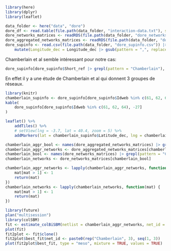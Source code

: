 ```r
library(here)
library(dplyr)
library(leaflet)
```

```R
data_folder <- here("data", "dore")
dore_df <- read.table(file.path(data_folder, "interaction-data.txt"), sep = "\t", header = TRUE)
dore_networks_matrices <- readRDS(file.path(data_folder, "dore_networks_matrices.Rds"))
dore_aggregated_networks_matrices <- readRDS(file.path(data_folder, "dore_aggregated_networks_matrices.Rds"))
dore_supinfo <- read.csv(file.path(data_folder, "dore_supinfo.csv")) |>
    mutate(Longitude_dec = Longitude_dec |> gsub(pattern = ",", replacement = ".") |> as.numeric(), Latitude_dec = Latitude_dec |> gsub(pattern = ",", replacement = ".") |> as.numeric())
```

Chamberlain et al semble intéressant pour notre cas:
```r
dore_supinfo[dore_supinfo$Short_ref |> grepl(pattern = "Chamberlain"), ]
```
En effet il y a une étude de Chamberlain et al qui donnent 3 groupes de réseaux.

```r
library(knitr)
chamberlain_supinfo <- dore_supinfo[dore_supinfo$Idweb %in% c(61, 62, 64), ]
kable(
    dore_supinfo[dore_supinfo$Idweb %in% c(61, 62, 64), -27]
)
```

```r
leaflet() %>%
    addTiles() %>%
    # setView(lng = -3.7, lat = 40.4, zoom = 5) %>%
    addMarkers(lat = chamberlain_supinfo$Latitude_dec, lng = chamberlain_supinfo$Longitude_dec, label = paste(chamberlain_supinfo$Location, chamberlain_supinfo$Idweb))
```

```r
chamberlain_aggr_bool <- names(dore_aggregated_networks_matrices) |> grepl(pattern = "Chamberlain")
chamberlain_aggr_networks <- dore_aggregated_networks_matrices[chamberlain_aggr_bool]
chamberlain_bool <- names(dore_networks_matrices) |> grepl(pattern = "Chamberlain")
chamberlain_networks <- dore_networks_matrices[chamberlain_bool]

chamberlain_aggr_networks <- lapply(chamberlain_aggr_networks, function(mat) {
    mat[mat > 1] <- 1
    return(mat)
})
chamberlain_networks <- lapply(chamberlain_networks, function(mat) {
    mat[mat > 1] <- 1
    return(mat)
})
```

```r
library(future)
plan("multisession")
library(colSBM)
fit <- estimate_colBiSBM(netlist = chamberlain_aggr_networks, net_id = names(chamberlain_aggr_networks), colsbm_model = "iid", global_opts = list(verbosity = 2))
plot(fit)
fit2plot <- fit$clone()
fit2plot$best_fit$net_id <- paste0(rep("Chamberlain", 3), seq(1, 3))
plot(fit2plot$best_fit, type = "meso", mixture = TRUE, values = TRUE)
```